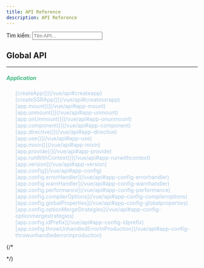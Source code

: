 ```yaml
---
title: API Reference
description: API Reference
---
```



  Tìm kiếm: <input type="text" id="searchInput" placeholder="Tên API..." onKeyUp="filterTable()" />

  <h2>Global API</h2>
  
***

  <h5 style="color: #42b883">Application</h5>

  <ul style="list-style: none; color: #aac8e4">
    <li>[createApp()](/vue/api#createapp)</li>
    <li>[createSSRApp()](/vue/api#createssrapp)</li>
    <li>[app.mount()](/vue/api#app-mount)</li>
    <li>[app.unmount()](/vue/api#app-unmount)</li>
    <li>[app.onUnmount()](/vue/api#app-onunmount)</li>
    <li>[app.component()](/vue/api#app-component)</li>
    <li>[app.directive()](/vue/api#app-directive)</li>
    <li>[app.use()](/vue/api#app-use)</li>
    <li>[app.mixin()](/vue/api#app-mixin)</li>
    <li>[app.provide()](/vue/api#app-provide)</li>
    <li>[app.runWithContext()](/vue/api#app-runwithcontext)</li>
    <li>[app.version](/vue/api#app-version)</li>
    <li>[app.config](/vue/api#app-config)</li>
    <li>[app.config.errorHandler](/vue/api#app-config-errorhandler)</li>
    <li>[app.config.warnHandler](/vue/api#app-config-warnhandler)</li>
    <li>[app.config.performance](/vue/api#app-config-performance)</li>
    <li>[app.config.compilerOptions](/vue/api#app-config-compileroptions)</li>
    <li>[app.config.globalProperties](/vue/api#app-config-globalproperties)</li>
    <li>[app.config.optionMergeStrategies](/vue/api#app-config-optionmergestrategies)</li>
    <li>[app.config.idPrefix](/vue/api#app-config-idprefix)</li>
    <li>[app.config.throwUnhandledErrorInProduction](/vue/api#app-config-throwunhandlederrorinproduction)</li>
  </ul>

{/*
  <script>
    const filterTable = () => {
      const input = document.getElementById("searchInput");
      const filter = input.value.toLowerCase();
      const rows = document.querySelectorAll("#apiTable tbody tr");
      rows.forEach(row => {
        const text = row.textContent.toLowerCase();
        row.style.display = text.includes(filter) ? "" : "none";
      });
    };
  </script>
*/}
